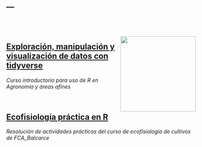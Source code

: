 ---
---
<link rel="stylesheet" href="https://cdn.rawgit.com/jpswalsh/academicons/master/css/academicons.min.css">

<br>
<br> 

<img src="images/tidyverse.jpg" width="200" align="right"/>
<div style="text-align: left">  

## [Exploración, manipulación y visualización de datos con tidyverse](https://juanchiem.github.io/R_Intro/)

_Curso introductorio para uso de R en Agronomía y áreas afines _ </div>
<br> 

## [Ecofisiología práctica en R](https://juanchiem.github.io/ecofisio_2020/index.html)
_Resolución de actividades prácticas del curso de ecofisiología de cultivos de FCA_Balcarce _ 

